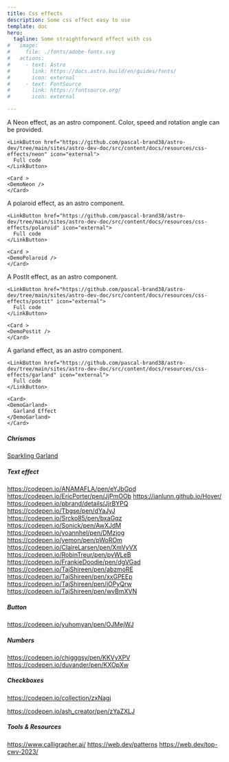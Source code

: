 ```yaml
---
title: Css effects
description: Some css effect easy to use
template: doc
hero:
  tagline: Some straightforward effect with css
#   image:
#     file: ./fonts/adobe-fonts.svg
#   actions:
#     - text: Astro
#       link: https://docs.astro.build/en/guides/fonts/
#       icon: external
#     - text: FontSource
#       link: https://fontsource.org/
#       icon: external

---
```



<CardGrid>
	<Card title='Neon Effect'>
    A Neon effect, as an astro component. Color, speed and rotation angle can be provided.

    <LinkButton href="https://github.com/pascal-brand38/astro-dev/tree/main/sites/astro-dev-doc/src/content/docs/resources/css-effects/neon" icon="external">
      Full code
    </LinkButton>
  </Card>

	<Card >
    <DemoNeon />
	</Card>
</CardGrid>

<CardGrid>
	<Card title='Polaroid'>
    A polaroid effect, as an astro component.

    <LinkButton href="https://github.com/pascal-brand38/astro-dev/tree/main/sites/astro-dev-doc/src/content/docs/resources/css-effects/polaroid" icon="external">
      Full code
    </LinkButton>
  </Card>

	<Card >
    <DemoPolaroid />
	</Card>
</CardGrid>

<CardGrid>
	<Card title='PostIt'>
    A PostIt effect, as an astro component.

    <LinkButton href="https://github.com/pascal-brand38/astro-dev/tree/main/sites/astro-dev-doc/src/content/docs/resources/css-effects/postit" icon="external">
      Full code
    </LinkButton>
  </Card>

	<Card >
    <DemoPostit />
	</Card>
</CardGrid>

<CardGrid>
	<Card title='Garland'>
    A garland effect, as an astro component.

    <LinkButton href="https://github.com/pascal-brand38/astro-dev/tree/main/sites/astro-dev-doc/src/content/docs/resources/css-effects/garland" icon="external">
      Full code
    </LinkButton>
  </Card>

	<Card>
    <DemoGarland>
      Garland Effect
    </DemoGarland>
	</Card>
</CardGrid>

<CardGrid>
	<Card title='Coming soon'>

  ##### Chrismas
  [Sparkling Garland](https://codepen.io/Imapo/pen/jrxpYv)

  ##### Text effect
  https://codepen.io/ANAMAFLA/pen/eYJbGpd
  https://codepen.io/EricPorter/pen/JjPmOOb
  https://ianlunn.github.io/Hover/
  https://codepen.io/pbrand/details/JjrBYPQ
  https://codepen.io/Tbgse/pen/dYaJyJ
  https://codepen.io/Srcko85/pen/bxaGqz
  https://codepen.io/Sonick/pen/AwXJdM
  https://codepen.io/yoannhel/pen/DMzjog
  https://codepen.io/yemon/pen/pWoROm
  https://codepen.io/ClaireLarsen/pen/XmVyVX
  https://codepen.io/RobinTreur/pen/pyWLeB
  https://codepen.io/FrankieDoodie/pen/dgVGad
  https://codepen.io/TajShireen/pen/abzmoRE
  https://codepen.io/TajShireen/pen/xxGPEEp
  https://codepen.io/TajShireen/pen/jOPyQrw
  https://codepen.io/TajShireen/pen/wvBmXVN

  ##### Button
  https://codepen.io/yuhomyan/pen/OJMejWJ

  ##### Numbers
  https://codepen.io/chigggsy/pen/KKVyXPV
  https://codepen.io/duvander/pen/KXOpXw

  ##### Checkboxes
  https://codepen.io/collection/zxNagj

  https://codepen.io/ash_creator/pen/zYaZXLJ


  ##### Tools & Resources
  https://www.calligrapher.ai/
  https://web.dev/patterns
  https://web.dev/top-cwv-2023/

  </Card>
</CardGrid>
